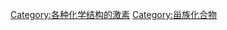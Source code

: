 {{Commonscat|Steroid hormones}}

[[Category:各种化学结构的激素|Category:各种化学结构的激素]]
[[Category:甾族化合物|Category:甾族化合物]]